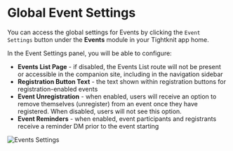# Global Event Settings

You can access the global settings for Events by clicking the `Event Settings` button under the **Events** module in your Tightknit app home.

In the Event Settings panel, you will be able to configure:

- **Events List Page** - if disabled, the Events List route will not be present or accessible in the companion site, including in the navigation sidebar
- **Registration Button Text** - the text shown within registration buttons for registration-enabled events
- **Event Unregistration** - when enabled, users will receive an option to remove themselves (unregister) from an event once they have registered. When disabled, users will not see this option.
- **Event Reminders** - when enabled, event participants and registrants receive a reminder DM prior to the event starting

![Events Settings](/events/event-settings-modal.png)
